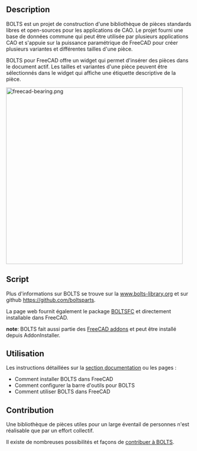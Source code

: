 <languages/>
{{Macro/fr
|Name=BOLTS
|Icon=Macro_BOLTS.png
|Description=BOLTS essaie de fournir une bibliothèque de pièces standards et communes pour FreeCAD
|Author=jreinhardt
}}

==Description==
BOLTS est un projet de construction d'une bibliothèque de pièces standards libres et open-sources pour les applications de CAO. Le projet fourni une base de données commune qui peut être utilisée par plusieurs applications CAO et s'appuie sur la puissance paramétrique de FreeCAD pour créer plusieurs variantes et différentes tailles d'une pièce.

BOLTS pour FreeCAD offre un widget qui permet d'insérer des pièces dans le document actif. Les tailles et variantes d'une pièce peuvent être sélectionnés dans le widget qui affiche une étiquette descriptive de la pièce.

[[File:freecad-bearing.png|480px]]
{{Caption|Le widget BOLTS et un roulement de BOLTS}}


==Script==
Plus d'informations sur BOLTS se trouve sur la [https://www.bolts-library.org/en/index.html www.bolts-library.org] et sur github [https://github.com/boltsparts https://github.com/boltsparts].

La page web fournit également le package [https://github.com/boltsparts/BOLTSFC BOLTSFC] et directement installable dans FreeCAD.

'''note''': BOLTS fait aussi partie des [https://github.com/FreeCAD/FreeCAD-addons FreeCAD addons] et peut être installé depuis AddonInstaller.

== Utilisation ==

Les instructions détaillées sur la  [https://github.com/boltsparts/BOLTSFC/blob/master/README.md section documentation] ou les pages :

* Comment installer BOLTS dans FreeCAD
* Comment configurer la barre d'outils pour BOLTS
* Comment utiliser BOLTS dans FreeCAD

== Contribution ==

Une bibliothèque de pièces utiles pour un large éventail de personnes n'est réalisable que par un effort collectif.

Il existe de nombreuses possibilités et façons de [https://boltsparts.github.io/en/contribute.html contribuer à BOLTS].